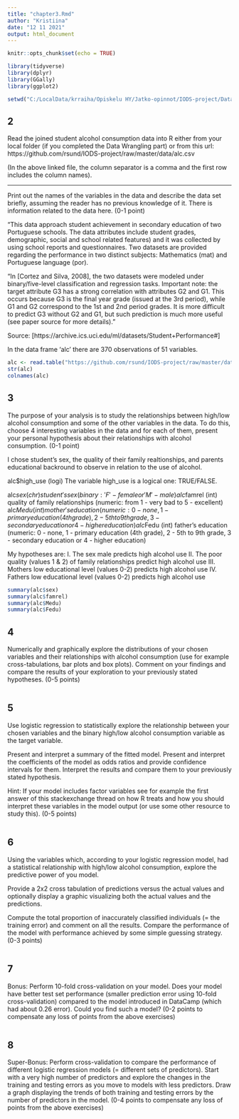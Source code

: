 ```yaml
---
title: "chapter3.Rmd"
author: "Kristiina"
date: "12 11 2021"
output: html_document
---
```


```r
knitr::opts_chunk$set(echo = TRUE)

library(tidyverse)
library(dplyr)
library(GGally)
library(ggplot2)

setwd("C:/LocalData/krraiha/Opiskelu HY/Jatko-opinnot/IODS-project/Data")

```

## 2

Read the joined student alcohol consumption data into R either from your local folder (if you completed the Data Wrangling part) or from this url: 
https://github.com/rsund/IODS-project/raw/master/data/alc.csv

(In the above linked file, the column separator is a comma and the first row includes the column names).

---

Print out the names of the variables in the data and describe the data set briefly, assuming the reader has no previous knowledge of it. There is information related to the data here. (0-1 point)

"This data approach student achievement in secondary education of two Portuguese schools. The data attributes include student grades, demographic, social and school related features) and it was collected by using school reports and questionnaires. Two datasets are provided regarding the performance in two distinct subjects: Mathematics (mat) and Portuguese language (por). 

"In [Cortez and Silva, 2008], the two datasets were modeled under binary/five-level classification and regression tasks. Important note: the target attribute G3 has a strong correlation with attributes G2 and G1. This occurs because G3 is the final year grade (issued at the 3rd period), while G1 and G2 correspond to the 1st and 2nd period grades. It is more difficult to predict G3 without G2 and G1, but such prediction is much more useful (see paper source for more details)." 

Source: [https://archive.ics.uci.edu/ml/datasets/Student+Performance#]

In the data frame 'alc' there are	370 observations of 51 variables.


```r
alc <- read.table("https://github.com/rsund/IODS-project/raw/master/data/alc.csv", sep = "," , header=TRUE)
str(alc)
colnames(alc)

```

## 3

The purpose of your analysis is to study the relationships between high/low alcohol consumption and some of the other variables in the data. To do this, choose 4 interesting variables in the data and for each of them, present your personal hypothesis about their relationships with alcohol consumption. (0-1 point)

I chose student's sex, the quality of their family realtionships, and parents educational backround to observe in relation to the use of alcohol. 

alc$high_use (logi) The variable high_use is a logical one: TRUE/FALSE. 

alc$sex (chr) student's sex (binary: 'F' - female or 'M' - male)
alc$famrel (int) quality of family relationships (numeric: from 1 - very bad to 5 - excellent)
alc$Medu (int) mother's education (numeric: 0 - none, 1 - primary education (4th grade), 2 - 5th to 9th grade, 3 - secondary education or 4 - higher education)
alc$Fedu (int)  father's education (numeric: 0 - none, 1 - primary education (4th grade), 2 - 5th to 9th grade, 3 - secondary education or 4 - higher education)

My hypotheses are: 
I. The sex male predicts high alcohol use
II. The poor quality (values 1 & 2) of family relationships predict high alcohol use
III. Mothers low educational level (values 0-2) predicts high alcohol use
IV. Fathers low educational level (values 0-2) predicts high alcohol use



```r

summary(alc$sex)
summary(alc$famrel)
summary(alc$Medu)
summary(alc$Fedu)


```


## 4

Numerically and graphically explore the distributions of your chosen variables and their relationships with alcohol consumption (use for example cross-tabulations, bar plots and box plots). Comment on your findings and compare the results of your exploration to your previously stated hypotheses. (0-5 points)

```r


```


## 5

Use logistic regression to statistically explore the relationship between your chosen variables and the binary high/low alcohol consumption variable as the target variable. 

Present and interpret a summary of the fitted model. Present and interpret the coefficients of the model as odds ratios and provide confidence intervals for them. Interpret the results and compare them to your previously stated hypothesis. 

Hint: If your model includes factor variables see for example the first answer of this stackexchange thread on how R treats and how you should interpret these variables in the model output (or use some other resource to study this). (0-5 points)


```r



```


## 6

Using the variables which, according to your logistic regression model, had a statistical relationship with high/low alcohol consumption, explore the predictive power of you model. 

Provide a 2x2 cross tabulation of predictions versus the actual values and optionally display a graphic visualizing both the actual values and the predictions. 

Compute the total proportion of inaccurately classified individuals (= the training error) and comment on all the results. Compare the performance of the model with performance achieved by some simple guessing strategy. (0-3 points)

```r



```

## 7

Bonus: Perform 10-fold cross-validation on your model. Does your model have better test set performance (smaller prediction error using 10-fold cross-validation) compared to the model introduced in DataCamp (which had about 0.26 error). Could you find such a model? (0-2 points to compensate any loss of points from the above exercises)


```r


```

## 8

Super-Bonus: Perform cross-validation to compare the performance of different logistic regression models (= different sets of predictors). Start with a very high number of predictors and explore the changes in the training and testing errors as you move to models with less predictors. Draw a graph displaying the trends of both training and testing errors by the number of predictors in the model. (0-4 points to compensate any loss of points from the above exercises)


```r


```

